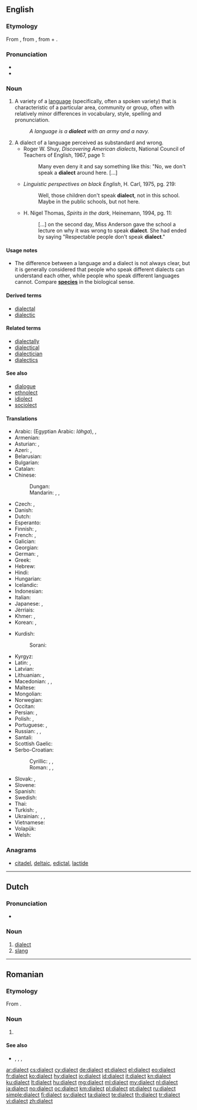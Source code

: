 {{selfref|See [[Wiktionary:Dialects]] for the treatment of dialects on Wiktionary.}}
==English==
{{wikipedia}}

===Etymology===
From {{etyl|grc|en}} {{term|διάλεκτος||conversation, the language of a country or a place or a nation, the local idiom which derives from a dominant language|tr=diálektos|lang=grc}}, from {{term|διαλέγομαι||I participate in a dialogue|tr=dialégomai|lang=grc}}, from {{term|διά||inter, through|tr=diá|lang=grc}} + {{term|λέγω||I speak|tr=légō|lang=grc}}.

===Pronunciation===
* {{IPA|/ˈdaɪ.ə.ˌlɛkt/}}
* {{audio|En-us-dialect.ogg|Audio (US)}}

===Noun===
{{en-noun}}

# {{context|linguistics|lang=en}} A variety of a [[language]] (specifically, often a spoken variety) that is characteristic of a particular area, community or group, often with relatively minor differences in vocabulary, style, spelling and pronunciation.
#: ''A language is a '''dialect''' with an army and a navy.''
# A dialect of a language perceived as substandard and wrong.
#* Roger W. Shuy, ''Discovering American dialects'', National Council of Teachers of English, 1967, page 1:
#*: Many even deny it and say something like this: "No, we don't speak a '''dialect''' around here. <nowiki>[...]</nowiki>
#* ''Linguistic perspectives on black English'', H. Carl, 1975, pg. 219:
#*: Well, those children don't speak '''dialect''', not in this school. Maybe in the public schools, but not here.
#* H. Nigel Thomas, ''Spirits in the dark'', Heinemann, 1994, pg. 11:
#*: <nowiki>[...]</nowiki> on the second day, Miss Anderson gave the school a lecture on why it was wrong to speak '''dialect'''. She had ended by saying "Respectable people don't speak '''dialect'''."

====Usage notes====
* The difference between a language and a dialect is not always clear, but it is generally considered that people who speak different dialects can understand each other, while people who speak different languages cannot. Compare '''[[species]]''' in the biological sense.

====Derived terms====
* [[dialectal]]
* [[dialectic]]

====Related terms====
* [[dialectally]]
* [[dialectical]]
* [[dialectician]]
* [[dialectics]]

====See also====
* [[dialogue]]
* [[ethnolect]]
* [[idiolect]]
* [[sociolect]]

====Translations====
{{trans-top|variety of a language}}
* Arabic: {{t+|ar|لهجة|f|tr=láhja}} (Egyptian Arabic: ''láhga''), {{t-|ar|عامية|f|tr=ʿāmmíyya}}, {{t-|ar|دارجة|f|tr=dārija}}
* Armenian: {{t+|hy|բարբառ|tr=barbaṙ}}
* Asturian: {{t-|ast|dialeutu|m}}, {{t-|ast|dialectu|m}}
* Azeri: {{t-|az|ləhcə}}, {{t-|az|dialekt}}
* Belarusian: {{t-|be|дыялект|m|tr=dyjaljékt|sc=Cyrl}}
* Bulgarian: {{t+|bg|диалект|m|tr=dialékt}}
* Catalan: {{t+|ca|dialecte|m}}
* Chinese:
*: Dungan: {{tø|dng|фон-ян|tr=fon-yan|sc=Cyrl}}
*: Mandarin: {{t+|cmn|方言|tr=fāngyán|sc=Hani}}, {{qualifier|suffix}} {{t|cmn|話|sc=Hani}}, {{t|cmn|话|tr=-huà|sc=Hani}}
* Czech: {{t+|cs|nářečí|n}}, {{t+|cs|dialekt|m}}
* Danish: {{t-|da|dialekt|c}}
* Dutch: {{t+|nl|dialect|n}}
* Esperanto: {{t-|eo|dialekto}}
* Finnish: {{t+|fi|murre}}, {{t-|fi|aluemurre}}
* French: {{t+|fr|dialecte|m}}, {{t+|fr|patois|m}}
* Galician: {{t-|gl|dialecto|m}}
* Georgian: {{t-|ka|დიალექტი|tr=dialek'ti|sc=Geor}}
* German: {{t+|de|Dialekt|m}}, {{t+|de|Mundart}}
* Greek: {{t+|el|διάλεκτος|f|tr=diálektos}}
* Hebrew: {{t-|he|ניב|m|tr=niv}}
* Hindi: {{t-|hi|उपभाषा|f|tr=upabhāṣā|sc=Deva}}
* Hungarian: {{t+|hu|nyelvjárás}}
* Icelandic: {{t+|is|mállýska|f}}
* Indonesian: {{t+|id|dialek}}
* Italian: {{t+|it|dialetto|m}}
* Japanese: {{t+|ja|方言|tr=[[ほうげん]], hōgen}}, {{qualifier|suffix}} {{t+|ja|弁|alt=-弁|tr=-べん, -ben}}
* Jèrriais: {{tø|roa-jer|dgialecte|m}}
* Khmer: {{t+|km|ប្រាក្រឹត|tr=bra kruet|sc=Khmr}}, {{t-|km|គ្រាមភាសា|tr=kream phea sa|sc=Khmr}}
* Korean: {{t+|ko|사투리|tr=saturi|sc=Hang}}, {{t+|ko|방언|tr=bang-eon|sc=Kore}}
{{trans-mid}}
* Kurdish:
*: Sorani: {{t+|ku|زاراو|tr=zaraw|sc=ku-Arab}}
* Kyrgyz: {{t-|ky|оогон}}
* Latin: {{t-|la|dialectos|f}}, {{t-|la|dialectus|f}}
* Latvian: {{t-|lv|dialekts|m}}
* Lithuanian: {{t-|lt|tarmė|f}}, {{t-|lt|dialektas|m}}
* Macedonian: {{t-|mk|дијалект|m|tr=dijalékt}}, {{t-|mk|наречје|n|tr=nárečje}}, {{t-|mk|говор|m|tr=góvor}}
* Maltese: {{t-|mt|djalett|m}}
* Mongolian: {{t+|mn|аялгуу|tr=ajalguu|sc=Cyrl}}
* Norwegian: {{t+|no|dialekt|m}}
* Occitan: {{t+|oc|dialècte|m}}
* Persian: {{t+|fa|لهجه|tr=lahje|sc=fa-Arab}}, {{t+|fa|گویش|tr=guyeš|sc=fa-Arab}}
* Polish: {{t+|pl|dialekt|m}}, {{t+|pl|narzecze|n}}
* Portuguese: {{t+|pt|dialeto|m}} {{qualifier|Brazil}}, {{t+|pt|dialecto|m}} {{qualifier|Portugal}}
* Russian: {{t+|ru|диалект|m|tr=dialékt}}, {{t+|ru|наречие|n|tr=naréčije}}, {{t+|ru|говор|m|tr=góvor}}
* Santali: {{tø|sat|ᱵᱳᱞᱤ|tr=boli|sc=Olck}}
* Scottish Gaelic: {{t-|gd|dualchainnt|f}}
* Serbo-Croatian:
*: Cyrillic: {{t-|sh|наречје|n|sc=Cyrl}}, {{t-|sh|нарјечје|n|sc=Cyrl}}, {{t-|sh|дијалект|m|sc=Cyrl}}
*: Roman: {{t-|sh|narečje|n}}, {{t-|sh|narječje|n}}, {{t-|sh|dijalekt|m}}
* Slovak: {{t-|sk|nárečie|n}}, {{t-|sk|dialekt|m}}
* Slovene: {{t+|sl|naréčje|n}}
* Spanish: {{t+|es|dialecto|m}}
* Swedish: {{t+|sv|dialekt|c}}
* Thai: {{t-|th|ภาษาถิ่น|tr=paa-săa tìn|sc=Thai}}
* Turkish: {{t+|tr|lehçe}}, {{t-|tr|ağgan}}
* Ukrainian: {{t-|uk|діалект|m|tr=dialékt|sc=Cyrl}}, {{t-|uk|наріччя|n|tr=naríččja|sc=Cyrl}}, {{t-|uk|говір|m|tr=hóvir|sc=Cyrl}}
* Vietnamese: {{t-|vi|thổ ngư}}
* Volapük: {{t+|vo|dialeg}}
* Welsh: {{t+|cy|tafodiaith|f}}
{{trans-bottom}}

===Anagrams===
* [[citadel#English|citadel]], [[deltaic#English|deltaic]], [[edictal#English|edictal]], [[lactide#English|lactide]]

----

==Dutch==

===Pronunciation===
* {{IPA|/ˌdijaˈlɛkt/|lang=nl}}

===Noun===
{{nl-noun|n|dialecten|dialectje}}

# [[#English|dialect]]
# [[slang]]

----

==Romanian==

===Etymology===
From {{etyl|fr|ro}} {{term|dialecte|lang=fr}}.

===Noun===
{{ro-noun|n|dialecte}}

# {{l/en|dialect}}

====See also====
* {{l|ro|idiom}}, {{l|ro|grai}}, {{l|ro|limbaj}}, {{l|ro|limbă}}

[[ar:dialect]]
[[cs:dialect]]
[[cy:dialect]]
[[de:dialect]]
[[et:dialect]]
[[el:dialect]]
[[eo:dialect]]
[[fr:dialect]]
[[ko:dialect]]
[[hy:dialect]]
[[io:dialect]]
[[id:dialect]]
[[it:dialect]]
[[kn:dialect]]
[[ku:dialect]]
[[lt:dialect]]
[[hu:dialect]]
[[mg:dialect]]
[[ml:dialect]]
[[my:dialect]]
[[nl:dialect]]
[[ja:dialect]]
[[no:dialect]]
[[oc:dialect]]
[[km:dialect]]
[[pl:dialect]]
[[pt:dialect]]
[[ru:dialect]]
[[simple:dialect]]
[[fi:dialect]]
[[sv:dialect]]
[[ta:dialect]]
[[te:dialect]]
[[th:dialect]]
[[tr:dialect]]
[[vi:dialect]]
[[zh:dialect]]
